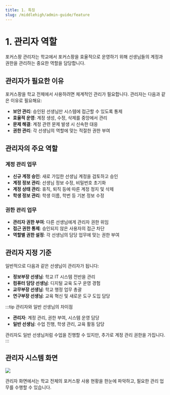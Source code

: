 ```yaml
---
title: 1. 특징
slug: /middlehigh/admin-guide/feature
---
```



# 1. 관리자 역할

포커스팡 관리자는 학교에서 포커스팡을 효율적으로 운영하기 위해 선생님들의 계정과 권한을 관리하는 중요한 역할을 담당합니다.

## 관리자가 필요한 이유

포커스팡을 학교 전체에서 사용하려면 체계적인 관리가 필요합니다. 관리자는 다음과 같은 이유로 필요해요:

- **보안 관리**: 승인된 선생님만 시스템에 접근할 수 있도록 통제
- **효율적 운영**: 계정 생성, 수정, 삭제를 중앙에서 관리
- **문제 해결**: 계정 관련 문제 발생 시 신속한 대응
- **권한 관리**: 각 선생님의 역할에 맞는 적절한 권한 부여

## 관리자의 주요 역할

### 계정 관리 업무

- **신규 계정 승인**: 새로 가입한 선생님 계정을 검토하고 승인
- **계정 정보 관리**: 선생님 정보 수정, 비밀번호 초기화
- **계정 상태 관리**: 휴직, 퇴직 등에 따른 계정 정지 및 삭제
- **학생 정보 관리**: 학생 이름, 학번 등 기본 정보 수정

### 권한 관리 업무

- **관리자 권한 부여**: 다른 선생님에게 관리자 권한 위임
- **접근 권한 통제**: 승인되지 않은 사용자의 접근 차단
- **역할별 권한 설정**: 각 선생님의 담당 업무에 맞는 권한 부여

## 관리자 지정 기준

일반적으로 다음과 같은 선생님이 관리자가 됩니다:

- **정보부장 선생님**: 학교 IT 시스템 전반을 관리
- **컴퓨터 담당 선생님**: 디지털 교육 도구 운영 경험
- **교무부장 선생님**: 학교 행정 업무 총괄
- **연구부장 선생님**: 교육 혁신 및 새로운 도구 도입 담당

:::tip 관리자와 일반 선생님의 차이점

- **관리자**: 계정 관리, 권한 부여, 시스템 운영 담당
- **일반 선생님**: 수업 진행, 학생 관리, 교육 활동 담당

관리자도 일반 선생님처럼 수업을 진행할 수 있지만, 추가로 계정 관리 권한을 가집니다.
:::

## 관리자 시스템 화면

<Image src="/img/kr/elementary/admin/01-01.jpg" size="lg" />

관리자 화면에서는 학교 전체의 포커스팡 사용 현황을 한눈에 파악하고, 필요한 관리 업무를 수행할 수 있습니다.
